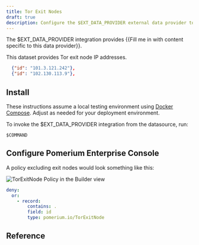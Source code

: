 ```yaml
---
title: Tor Exit Nodes
draft: true
description: Configure the $EXT_DATA_PROVIDER external data provider to extend your access policies.
---
```



The $EXT_DATA_PROVIDER integration provides {{Fill me in with content specific to this data provider}}.

This dataset provides Tor exit node IP addresses.

```json tittle="Example"
  {"id": "101.3.121.242"},
  {"id": "102.130.113.9"},
```

## Install

These instructions assume a local testing environment using [Docker Compose]. Adjust as needed for your deployment environment.



<Tabs>
<TabItem value="cloudsmith" label="Cloudsmith">



</TabItem>
<TabItem value="dockerhub" label="DockerHub">



</TabItem>
</Tabs>


To invoke the $EXT_DATA_PROVIDER integration from the datasource, run:

```
$COMMAND
```

## Configure Pomerium Enterprise Console



A policy excluding exit nodes would look something like this:

<Tabs>
<TabItem value="builder" label="Builder">

![TorExitNode Policy in the Builder view](./img/tor-exit-node-policy.png)

</TabItem>
<TabItem value="editor" label="Editor">

```yaml showLineNumbers
deny:
  or:
    - record:
        contains: .
        field: id
        type: pomerium.io/TorExitNode
```

</TabItem>
</Tabs>

## Reference

[Docker Compose]: https://docs.docker.com/compose/